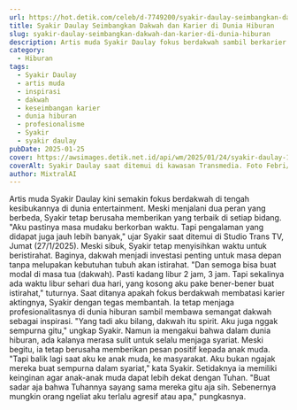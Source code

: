 ```yaml
---
url: https://hot.detik.com/celeb/d-7749200/syakir-daulay-seimbangkan-dakwah-dan-karier-di-dunia-hiburan
title: Syakir Daulay Seimbangkan Dakwah dan Karier di Dunia Hiburan
slug: syakir-daulay-seimbangkan-dakwah-dan-karier-di-dunia-hiburan
description: Artis muda Syakir Daulay fokus berdakwah sambil berkarier di dunia hiburan. Ia berusaha menyeimbangkan keduanya.
category:
  - Hiburan
tags:
  - Syakir Daulay
  - artis muda
  - inspirasi
  - dakwah
  - keseimbangan karier
  - dunia hiburan
  - profesionalisme
  - Syakir
  - syakir daulay
pubDate: 2025-01-25
cover: https://awsimages.detik.net.id/api/wm/2025/01/24/syakir-daulay-1_169.jpeg?wid=54&w=650&v=1&t=jpeg
coverAlt: Syakir Daulay saat ditemui di kawasan Transmedia. Foto Febri/detikHOT
author: MixtralAI
---
```

Artis muda Syakir Daulay kini semakin fokus berdakwah di tengah kesibukannya di dunia entertainment. Meski menjalani dua peran yang berbeda, Syakir tetap berusaha memberikan yang terbaik di setiap bidang. "Aku pastinya masa mudaku berkorban waktu. Tapi pengalaman yang didapat juga jauh lebih banyak," ujar Syakir saat ditemui di Studio Trans TV, Jumat (27/1/2025). Meski sibuk, Syakir tetap menyisihkan waktu untuk beristirahat. Baginya, dakwah menjadi investasi penting untuk masa depan tanpa melupakan kebutuhan tubuh akan istirahat. "Dan semoga bisa buat modal di masa tua (dakwah). Pasti kadang libur 2 jam, 3 jam. Tapi sekalinya ada waktu libur sehari dua hari, yang kosong aku pake bener-bener buat istirahat," tuturnya. Saat ditanya apakah fokus berdakwah membatasi karier aktingnya, Syakir dengan tegas membantah. Ia tetap menjaga profesionalitasnya di dunia hiburan sambil membawa semangat dakwah sebagai inspirasi. "Yang tadi aku bilang, dakwah itu spirit. Aku juga nggak sempurna gitu," ungkap Syakir. Namun ia mengakui bahwa dalam dunia hiburan, ada kalanya merasa sulit untuk selalu menjaga syariat. Meski begitu, ia tetap berusaha memberikan pesan positif kepada anak muda. "Tapi balik lagi saat aku ke anak muda, ke masyarakat. Aku bukan ngajak mereka buat sempurna dalam syariat," kata Syakir. Setidaknya ia memiliki keinginan agar anak-anak muda dapat lebih dekat dengan Tuhan. "Buat sadar aja bahwa Tuhannya sayang sama mereka gitu aja sih. Sebenernya mungkin orang ngeliat aku terlalu agresif atau apa," pungkasnya.
